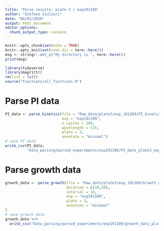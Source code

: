 ```yaml
---
title: 'Parse results: plate 3 / exp191109'
author: "Stefano Giulieri"
date: "04/03/2020"
output: html_document
editor_options: 
  chunk_output_type: console
---
```


```r
knitr::opts_chunk$set(echo = TRUE)
knitr::opts_knit$set(root.dir = here::here())
msg <- stringr::str_c("My directory is ", here::here())
print(msg)
```

```r
library(tidyverse)
library(magrittr)
rm(list = ls())
source("Functions/all_functions.R")
```

# Parse PI data

```r
PI_data <- parse_kinetics(file = "Raw_data/plate3/exp_191109/PI_kinetics/Vananz plate 3 191109 real time cell death n1.xlsx",
                          exp = "exp191109",
                          n_cycles = 209,
                          wavelength = 535,
                          plate = 3,
                          annotate = "minimal")
# save PI data
write_csv(PI_data,
          "Data_parsing/parsed_experiments/exp191109/PI_data_plate3_exp191109.csv")
```


# Parse growth data

```r
growth_data <- parse_growth(file = "Raw_data/plate3/exp_191109/Growth_curves/191108 plate vananz 3 ON Growth n1.xlsx",
                            duration = c(20,20),
                            interval = 10,
                            exp = "exp191109",
                            plate = 3,
                            annotate = "minimal"
)
# save growth data
growth_data %>%
  write_csv("Data_parsing/parsed_experiments/exp191109/growth_data_plate3_exp191109.csv")
```